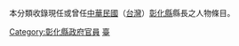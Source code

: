 {{Catnav|頁面分類|人物|職業|縣長}}
{{Catnav|頁面分類|人物|各職業人物|政治人物|縣長}}

{{catmore}}

本分類收錄現任或曾任[[中華民國|中華民國]]（[[台灣|台灣]]）[[彰化縣|彰化縣]]縣長之人物條目。

[[Category:彰化縣政府官員|Category:彰化縣政府官員]]
[[Category:中華民國縣長|臺]]